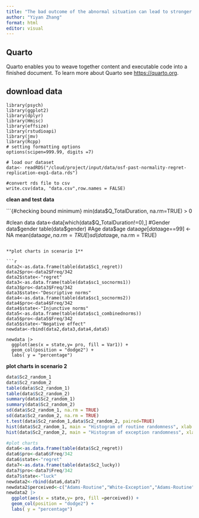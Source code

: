 ---
title: "The bad outcome of the abnormal situation can lead to stronger feelings of regret: conclusion from the classic experiment"
author: "Yiyan Zhang"
format: html
editor: visual
---

## Quarto

Quarto enables you to weave together content and executable code into a finished document. To learn more about Quarto see <https://quarto.org>.

## download data

```{library(MBESS)}
library(psych)
library(ggplot2)
library(dplyr) 
library(Hmisc)
library(effsize)
library(rstudioapi)
library(jmv)
library(Rcpp)
# setting formatting options
options(scipen=999.99, digits =7)

# load our dataset 
data<- readRDS("/cloud/project/input/data/osf-past-normality-regret-replication-exp1-data.rds")

#convert rds file to csv
write.csv(data, "data.csv",row.names = FALSE)
```

**clean and test data**

```{#checking bound minimum}
min(data$Q_TotalDuration, na.rm=TRUE) > 0

#clean data
data<-data[which(data$Q_TotalDuration!=0),]
#Gender
data$gender
table(data$gender)
#Age
data$age
data$age[data$age==99] <- NA
mean(data$age, na.rm = TRUE)
sd(data$age, na.rm = TRUE)
```

**plot charts in scenario 1**

```{r}
data2<-as.data.frame(table(data$Sc1_regret))
data2$pro<-data2$Freq/342
data2$state<-"regret"
data3<-as.data.frame(table(data$sc1_socnorms1))
data3$pro<-data3$Freq/342
data3$state<-"Descriptive norms"
data4<-as.data.frame(table(data$sc1_socnorms2))
data4$pro<-data4$Freq/342
data4$state<-"Injunctive norms"
data5<-as.data.frame(table(data$sc1_combinednorms))
data5$pro<-data5$Freq/342
data5$state<-"Negative effect"
newdata<-rbind(data2,data3,data4,data5)

newdata |> 
  ggplot(aes(x = state,y= pro, fill = Var1)) +
  geom_col(position = "dodge2") + 
  labs( y = "percentage")
```

**plot charts in scenario 2**

```{r}
data$Sc2_random_1
data$Sc2_random_2
table(data$Sc2_random_1)
table(data$Sc2_random_2)
summary(data$Sc2_random_1)
summary(data$Sc2_random_2)
sd(data$Sc2_random_1, na.rm = TRUE)
sd(data$Sc2_random_2, na.rm = TRUE)
t.test(data$Sc2_random_1,data$Sc2_random_2, paired=TRUE)
hist(data$Sc2_random_1, main = "Histogram of routine randomness", xlab = "Adam's (Routine) accident is a random coincidence")
hist(data$Sc2_random_2, main = "Histogram of exception randomness", xlab = "White's' (Exception) accident is a random coincidence")

#plot charts
data6<-as.data.frame(table(data$Sc2_regret))
data6$pro<-data6$Freq/342
data6$state<-"regret"
data7<-as.data.frame(table(data$Sc2_lucky))
data7$pro<-data7$Freq/342
data7$state<-"luck"
newdata2<-rbind(data6,data7)
newdata2$perceived<-c("Adams-Routine","White-Exception","Adams-Routine","White-Exception")
newdata2 |> 
  ggplot(aes(x = state,y= pro, fill =perceived)) +
  geom_col(position = "dodge2") + 
  labs( y = "percentage")
```
